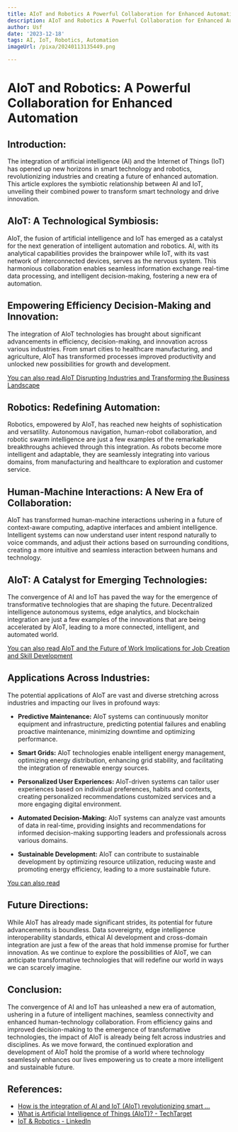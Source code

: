 ```yaml
---
title: AIoT and Robotics A Powerful Collaboration for Enhanced Automation
description: AIoT and Robotics A Powerful Collaboration for Enhanced Automation
author: Usf
date: '2023-12-18'
tags: AI, IoT, Robotics, Automation
imageUrl: /pixa/20240113135449.png

---
```

# AIoT and Robotics: A Powerful Collaboration for Enhanced Automation

## Introduction:

The integration  of artificial intelligence (AI) and the Internet  of Things (IoT) has opened up new horizons in smart technology  and robotics, revolutionizing industries and  creating a  future of enhanced automation.  This article explores the symbiotic relationship between AI and IoT, unveiling  their combined power to transform smart  technology and drive innovation.

## AIoT: A Technological Symbiosis:

AIoT, the fusion of artificial intelligence and IoT has emerged  as a catalyst  for the next generation of intelligent automation and robotics.  AI, with  its analytical capabilities  provides the  brainpower while IoT, with its vast network of interconnected devices, serves as the  nervous  system. This harmonious collaboration enables  seamless information exchange real-time data processing, and intelligent decision-making, fostering a new era of automation.

## Empowering  Efficiency Decision-Making and Innovation:

The integration of AIoT technologies has brought about significant  advancements in efficiency,  decision-making, and innovation across various  industries. From smart cities  to healthcare manufacturing, and agriculture, AIoT  has transformed processes improved productivity and unlocked new possibilities for growth and  development.

[You can also read AIoT Disrupting Industries and Transforming the Business Landscape](AIoT%20Disrupting%20Industries%20and%20Transforming%20the%20Business%20Landscape)


## Robotics: Redefining Automation:

Robotics, empowered by AIoT, has reached new heights of sophistication and versatility. Autonomous navigation, human-robot collaboration, and  robotic swarm intelligence are just  a few  examples of the remarkable  breakthroughs achieved  through this integration. As robots become more intelligent and adaptable, they are seamlessly integrating into various domains, from  manufacturing and healthcare to exploration and customer service.

## Human-Machine Interactions: A  New Era of Collaboration:

AIoT has transformed human-machine interactions ushering in a future of context-aware computing, adaptive interfaces and ambient intelligence. Intelligent systems can now understand  user intent respond naturally to voice commands, and adjust  their actions based on surrounding conditions, creating a more intuitive and seamless interaction between humans and  technology.

## AIoT: A Catalyst for Emerging Technologies:

The convergence of AI and IoT has paved the way for the emergence of transformative  technologies that are shaping the future.  Decentralized intelligence autonomous systems, edge  analytics, and blockchain integration are just a few examples of the innovations that are being accelerated by AIoT, leading to  a  more connected, intelligent, and automated world.

[You can also read AIoT and the Future of  Work Implications for Job  Creation and Skill Development](AIoT%20and%20the%20Future%20of%20Work%20Implications%20for%20Job%20Creation%20and%20Skill%20Development)


## Applications Across Industries:

The potential applications of AIoT are vast and diverse stretching across industries and impacting our lives in profound ways:

- **Predictive Maintenance:** AIoT systems can continuously  monitor equipment and infrastructure, predicting potential  failures  and enabling proactive  maintenance, minimizing downtime and optimizing performance.

- **Smart Grids:** AIoT technologies enable intelligent energy management, optimizing energy distribution, enhancing grid stability, and facilitating the integration of renewable energy  sources.

- **Personalized User Experiences:**  AIoT-driven systems can tailor user  experiences based on individual preferences, habits and contexts, creating personalized recommendations customized services and a more engaging digital environment.

- **Automated Decision-Making:**  AIoT  systems can analyze vast amounts of data in real-time,  providing insights and recommendations  for informed  decision-making supporting leaders and professionals across  various domains.

- **Sustainable Development:** AIoT can contribute to sustainable development by optimizing resource utilization, reducing waste and promoting energy efficiency, leading to  a more sustainable future.

[You can also read ]()


## Future Directions:

While AIoT has already  made  significant strides, its  potential for future advancements is boundless. Data sovereignty, edge  intelligence interoperability standards, ethical AI development and cross-domain integration are just a few of the areas that hold immense promise for further innovation. As we continue to explore the possibilities of AIoT, we can anticipate transformative technologies that will redefine our world in ways we can scarcely imagine.

## Conclusion:

The convergence of AI and IoT  has unleashed a new era of automation, ushering in  a future  of intelligent machines, seamless connectivity and enhanced  human-technology collaboration. From efficiency gains and improved  decision-making to the emergence of transformative technologies,  the  impact of AIoT is already being felt across industries and disciplines. As we move forward, the continued exploration and development of AIoT hold the promise of a world where technology seamlessly enhances our lives empowering us to create a more intelligent and sustainable future.

## References:
- [How is the integration of AI and IoT (AIoT) revolutionizing smart ...](https://www.linkedin.com/pulse/how-integration-ai-iot-aiot-revolutionizing-smart-robotics-corbeel-y6poe?trk=article-ssr-frontend-pulse_more-articles_related-content-card)
- [What is Artificial Intelligence of Things (AIoT)? - TechTarget](https://www.techtarget.com/iotagenda/definition/Artificial-Intelligence-of-Things-AIoT)
- [IoT & Robotics - LinkedIn](https://www.linkedin.com/pulse/iot-robotics-shreyas-h-v)
